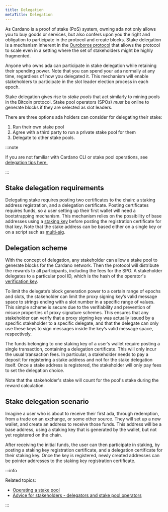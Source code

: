 ```yaml
---
title: Delegation
metaTitle: Delegation
---
```


As Cardano is a proof of stake (PoS) system, owning ada not only allows you to
buy goods or services, but also confers upon you the right and obligation to
participate in the protocol and create blocks. Stake delegation is a mechanism
inherent in the [Ouroboros protocol](https://eprint.iacr.org/2016/889.pdf) that
allows the protocol to scale even in a setting where the set of stakeholders
might be highly fragmented.

Anyone who owns ada can participate in stake delegation while retaining their
spending power. Note that you can spend your ada normally at any time,
regardless of how you delegated it. This mechanism will enable stakeholders to
participate in the slot leader election process in each epoch.

Stake delegation gives rise to _stake pools_ that act similarly to mining pools
in the Bitcoin protocol. Stake pool operators (SPOs) _must_ be online to
generate blocks if they are selected as slot leaders.

There are three options ada holders can consider for delegating their stake:

1. Run their own stake pool
2. Agree with a third party to run a private stake pool for them
3. Delegate to other stake pools.

:::note

If you are not familiar with Cardano CLI or stake pool operations, see
[delegation tips here.](/about-cardano/new-to-cardano/how-to-delegate)

:::

## Stake delegation requirements

Delegating stake requires posting two certificates to the chain: a staking
address registration, and a delegation certificate. Posting certificates
requires funds, so a user setting up their first wallet will need a
bootstrapping mechanism. This mechanism relies on the possibility of base
addresses using a
[staking key](https://github.com/input-output-hk/cardano-rosetta/tree/master/examples#staking-key-registration-and-delegation)
before posting the registration certificate for that key. Note that the stake
address can be based either on a single key or on a script such as
[multi-sig](https://developers.cardano.org/docs/get-started/cardano-cli/simple-scripts/#multi-signature-scripts).

## Delegation scheme

With the concept of delegation, any stakeholder can allow a stake pool to
generate blocks for the Cardano network. Then the protocol will distribute the
rewards to all participants, including the fees for the SPO. A stakeholder
delegates to a particular pool ID, which is the hash of the operator's
[verification key](/about-cardano/learn/cardano-keys#vrf-keys).

To limit the delegate’s block generation power to a certain range of epochs and
slots, the stakeholder can limit the proxy signing key’s valid message space to
strings ending with a slot number in a specific range of values. This simple
scheme is secure due to the verifiability and prevention of misuse properties of
proxy signature schemes. This ensures that any stakeholder can verify that a
proxy signing key was actually issued by a specific stakeholder to a specific
delegate, and that the delegate can only use these keys to sign messages inside
the key’s valid message space, respectively.

The funds belonging to one staking key of a user’s wallet require posting a
single transaction, containing a delegation certificate. This will only incur
the usual transaction fees. In particular, a stakeholder needs to pay a deposit
for registering a stake address and not for the stake delegation itself. Once a
stake address is registered, the stakeholder will only pay fees to set the
delegation choice.

Note that the stakeholder's stake will count for the pool's stake during the
reward calculation.

## Stake delegation scenario

Imagine a user who is about to receive their first ada, through redemption, from
a trade on an exchange, or some other source. They will set up a new wallet, and
create an address to receive those funds. This address will be a base address,
using a staking key that is generated by the wallet, but not yet registered on
the chain.

After receiving the initial funds, the user can then participate in staking, by
posting a staking key registration certificate, and a delegation certificate for
their staking key. Once the key is registered, newly created addresses can be
pointer addresses to the staking key registration certificate.

:::info

Related topics:

- [Operating a stake pool](https://developers.cardano.org/docs/operate-a-stake-pool/)
- [Advice for stakeholders - delegators and stake pool operators](https://iohk.io/en/blog/posts/2020/11/13/the-general-perspective-on-staking-in-cardano/)

:::
